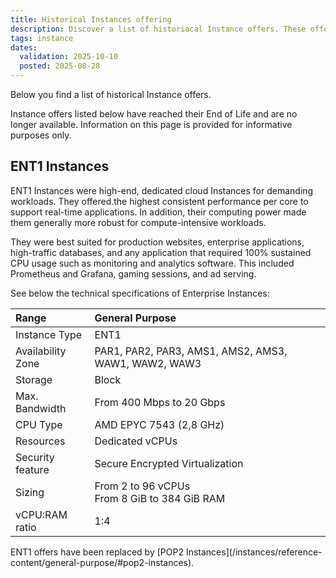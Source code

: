 ```yaml
---
title: Historical Instances offering
description: Discover a list of historiacal Instance offers. These offers have reached their End of Life and are no longer available.
tags: instance
dates:
  validation: 2025-10-10
  posted: 2025-08-28
---
```


Below you find a list of historical Instance offers.

<Message type="important">
  Instance offers listed below have reached their End of Life and are no longer available. Information on this page is provided for informative purposes only.
</Message>

## ENT1 Instances

ENT1 Instances were high-end, dedicated cloud Instances for demanding workloads. They offered.the highest consistent performance per core to support real-time applications. In addition, their computing power made them generally more robust for compute-intensive workloads.

They were best suited for production websites, enterprise applications, high-traffic databases, and any application that required 100% sustained CPU usage such as monitoring and analytics software. This included Prometheus and Grafana, gaming sessions, and ad serving.

See below the technical specifications of Enterprise Instances:

| Range                         	| General Purpose                                                          |
|:--------------------------------|:------------------------------------------------------------------------------|
| Instance Type   	              | ENT1                                                                	        |
| Availability Zone   	          | PAR1, PAR2, PAR3, AMS1, AMS2, AMS3, WAW1, WAW2, WAW3                          |
| Storage   	                    | Block                                                                         |
| Max. Bandwidth   	              | From 400 Mbps to 20 Gbps                                                      |
| CPU Type   	                    | AMD EPYC 7543 (2,8 GHz)                                                       |
| Resources   	                  | Dedicated vCPUs                                                               |
| Security feature                | Secure Encrypted Virtualization                                               |
| Sizing   	                      | From 2 to 96 vCPUs  <br /> From 8 GiB to 384 GiB RAM                          |
| vCPU:RAM ratio                  | 1:4                                                                           |

<Message type="tip">
  ENT1 offers have been replaced by [POP2 Instances](/instances/reference-content/general-purpose/#pop2-instances).
</Message>